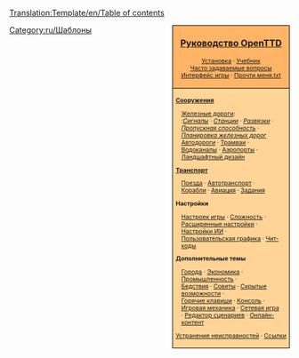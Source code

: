 <noinclude>[[Translation:Template/en/Table of contents]]</noinclude><noinclude></noinclude>
<div style="float:right; padding-left:12px; background:#ffffff;">
<div style="border:1px solid #000000; background:#ffb466; padding:5px; -moz-border-radius-topleft:5px; -moz-border-radius-topright:5px; font-size: 12pt;">
<center><strong><font size="3">[[ru/Manual/Main Page|Руководство OpenTTD]]</font></strong></center>
<div style="font-size: 8pt; text-align: center;">
[[ru/Manual/Установка|Установка]] &middot; 
[[ru/Manual/Tutorial/Main Page|Учебник]]<br />
[[ru/Archive/Community/Часто задаваемые вопросы|Часто задаваемые вопросы]]<br /> 
[[ru/Manual/Интерфейс игры|Интерфейс игры]] &middot;
[[ru/Прочти меня.txt|Прочти меня.txt]]
</div>
</div>
<div style="border:1px solid black; border-top-width: 0px; background:#ffd496; padding:5px; -moz-border-radius-bottomleft:5px; -moz-border-radius-bottomright:8px; font-size: 8pt;">

<div style="width: 186px">
'''[[ru/Manual/Строительство|Сооружения]]'''
<div style="margin-left:10px;">
[[ru/Manual/Железнодорожное строительство|Железные дороги]]: <br />
:''[[ru/Manual/Сигналы|Сигналы]]'' &middot; ''[[ru/Manual/Железнодорожные станции|Станции]]'' &middot; ''[[ru/Community/Junctionary/Развязки|Развязки]]'' &middot; ''[[ru/Community/Пропускная способность|Пропускная способность]]'' &middot; ''[[ru/Community/Планировка железных дорог|Планировка железных дорог]]''
[[ru/Manual/Автодороги|Автодороги]] &middot; [[ru/Manual/Трамваи|Трамваи]] &middot; [[ru/Manual/Водоканалы|Водоканалы]] &middot; [[ru/Manual/Постройка аэропорта|Аэропорты]] &middot; [[ru/Manual/Ландшафтный дизайн|Ландшафтный дизайн]]
</div>
</div>

<div style="width: 186px">
'''[[ru/Manual/Транспорт|Транспорт]]'''
<div style="margin-left:10px;">
[[ru/Manual/Поезда|Поезда]] &middot; [[ru/Manual/Автотранспорт|Автотранспорт]] &middot; [[ru/Manual/Корабли|Корабли]] &middot;
[[ru/Manual/Авиация|Авиация]] &middot; [[ru/Manual/Задания|Задания]]
</div>
</div>

<div style="width: 186px">
'''Настройки'''
<div style="margin-left:10px;">
[[ru/Manual/Окно настроек игры|Настроек игры]] &middot; [[ru/Archive/Manual/Settings/Сложность|Сложность]] &middot; [[ru/Archive/Manual/Settings/Расширенные настройки|Расширенные настройки]] &middot; [[ru/Manual/Настройки ИИ|Настройки ИИ]] &middot;
[[ru/Manual/NewGRF|Пользовательская графика]] &middot; [[ru/Manual/Чит-коды|Чит-коды]]
</div>
</div>

<div style="width: 186px">
'''Дополнительные темы'''<br />
<div style="margin-left:10px;">
[[ru/Manual/Город|Города]] &middot; [[ru/Manual/Экономика|Экономика]] &middot; [[ru/Manual/Промышленность|Промышленность]] &middot;<br />
[[ru/Manual/Бедствия|Бедствия]] &middot; [[ru/Manual/Советы|Советы]] &middot;
[[ru/Manual/Скрытые возможности|Скрытые возможности]] &middot;<br /> [[ru/Manual/Горячие клавиши|Горячие клавиши]] &middot;
[[ru/Manual/Консоль|Консоль]] &middot; [[ru/Manual/Game Mechanics/Main Page|Игровая механика]] &middot;
[[ru/Manual/Сетевая игра|Сетевая игра]] &middot; [[ru/Manual/Редактор сценариев|Редактор сценариев]] &middot;
[[ru/Manual/Онлайн-контент|Онлайн-контент]]
</div>
</div>

[[ru/Archive/Manual/Устранение неисправностей|Устранение неисправностей]] &middot; [[ru/Archive/Lists/Ссылки|Ссылки]]
</div>
</div>
<includeonly>[[Category:ru/Оглавление|{{PAGENAME}}]]</includeonly>
<noinclude>[[Category:ru/Шаблоны]]</noinclude>